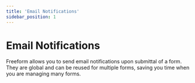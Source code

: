 ```yaml
---
title: 'Email Notifications'
sidebar_position: 1
---
```





# Email Notifications

Freeform allows you to send email notifications upon submittal of a form. They are global and can be reused for multiple forms, saving you time when you are managing many forms.
